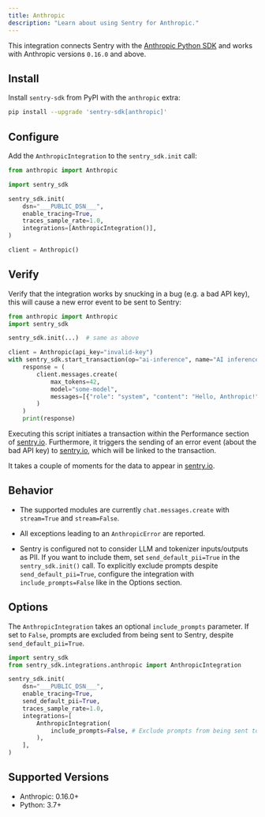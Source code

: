 ```yaml
---
title: Anthropic
description: "Learn about using Sentry for Anthropic."
---
```


This integration connects Sentry with the [Anthropic Python SDK](https://github.com/anthropics/anthropic-sdk-python) and works with Anthropic versions `0.16.0` and above.

## Install

Install `sentry-sdk` from PyPI with the `anthropic` extra:

```bash
pip install --upgrade 'sentry-sdk[anthropic]'
```

## Configure

Add the `AnthropicIntegration` to the `sentry_sdk.init` call:

```python
from anthropic import Anthropic

import sentry_sdk

sentry_sdk.init(
    dsn="___PUBLIC_DSN___",
    enable_tracing=True,
    traces_sample_rate=1.0,
    integrations=[AnthropicIntegration()],
)

client = Anthropic()
```

## Verify

Verify that the integration works by snucking in a bug (e.g. a bad API key), this will cause a new error event to be sent to Sentry:
```python
from anthropic import Anthropic
import sentry_sdk

sentry_sdk.init(...)  # same as above

client = Anthropic(api_key="invalid-key")
with sentry_sdk.start_transaction(op="ai-inference", name="AI inference"):
    response = (
        client.messages.create(
            max_tokens=42,
            model="some-model",
            messages=[{"role": "system", "content": "Hello, Anthropic!"}]
        )
    )
    print(response)
```

Executing this script initiates a transaction within the Performance section of [sentry.io](https://sentry.io). Furthermore, it triggers the sending of an error event (about the bad API key) to [sentry.io](https://sentry.io), which will be linked to the transaction.

It takes a couple of moments for the data to appear in [sentry.io](https://sentry.io).

## Behavior

- The supported modules are currently `chat.messages.create` with `stream=True` and `stream=False`.

- All exceptions leading to an `AnthropicError` are reported.

- Sentry is configured not to consider LLM and tokenizer inputs/outputs as PII. If you want to include them, set `send_default_pii=True` in the `sentry_sdk.init()` call. To explicitly exclude prompts despite `send_default_pii=True`, configure the integration with `include_prompts=False` like in the Options section.

## Options

The `AnthropicIntegration` takes an optional `include_prompts` parameter. If set to `False`, prompts are excluded from being sent to Sentry, despite `send_default_pii=True`.

```python
import sentry_sdk
from sentry_sdk.integrations.anthropic import AnthropicIntegration

sentry_sdk.init(
    dsn="___PUBLIC_DSN___",
    enable_tracing=True,
    send_default_pii=True,
    traces_sample_rate=1.0,
    integrations=[
        AnthropicIntegration(
            include_prompts=False, # Exclude prompts from being sent to Sentry, despite send_default_pii=True
        ),
    ],
)
```

## Supported Versions

- Anthropic: 0.16.0+
- Python: 3.7+
